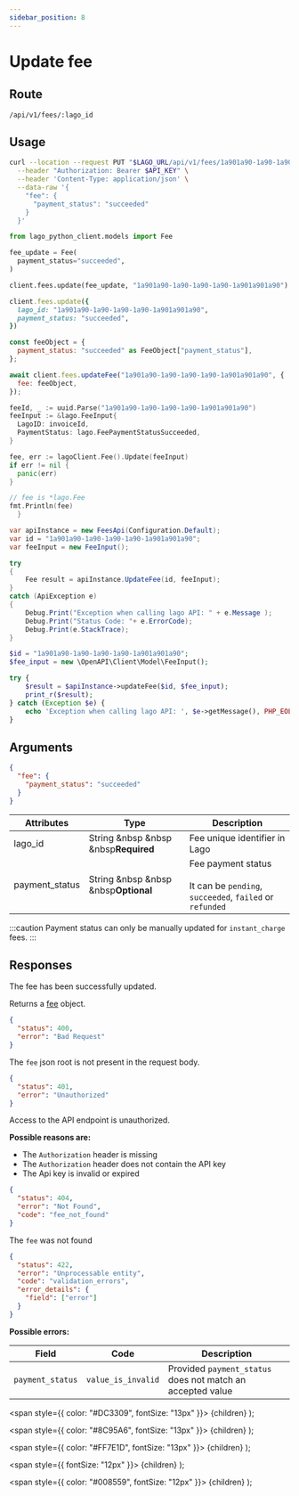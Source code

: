 ```yaml
---
sidebar_position: 8
---
```



# Update fee

## Route

```curl title="PUT"
/api/v1/fees/:lago_id
```

## Usage

<Tabs groupId="prog-language">
  <TabItem value="curl" label="Curl" default>

  ```bash
  curl --location --request PUT "$LAGO_URL/api/v1/fees/1a901a90-1a90-1a90-1a90-1a901a901a90" \
    --header "Authorization: Bearer $API_KEY" \
    --header 'Content-Type: application/json' \
    --data-raw '{
      "fee": {
        "payment_status": "succeeded"
      }
    }'
  ```
  </TabItem>

  <TabItem value="python" label="Python">

  ```python
  from lago_python_client.models import Fee

  fee_update = Fee(
    payment_status="succeeded",
  )

  client.fees.update(fee_update, "1a901a90-1a90-1a90-1a90-1a901a901a90")
  ```
  </TabItem>

  <TabItem value="ruby" label="Ruby">

  ```ruby
  client.fees.update({
    lago_id: "1a901a90-1a90-1a90-1a90-1a901a901a90",
    payment_status: "succeeded",
  })
  ```
  </TabItem>

  <TabItem value="javascript" label="Javascript">

  ```javascript
  const feeObject = {
    payment_status: "succeeded" as FeeObject["payment_status"],
  };

  await client.fees.updateFee("1a901a90-1a90-1a90-1a90-1a901a901a90", {
    fee: feeObject,
  });
  ```
  </TabItem>

  <TabItem value="go" label="Go">

  ```go
  feeId, _ := uuid.Parse("1a901a90-1a90-1a90-1a90-1a901a901a90")
  feeInput := &lago.FeeInput{
    LagoID: invoiceId,
    PaymentStatus: lago.FeePaymentStatusSucceeded,
  }

  fee, err := lagoClient.Fee().Update(feeInput)
  if err != nil {
    panic(err)
  }

  // fee is *lago.Fee
  fmt.Println(fee)
    }
  ```

  </TabItem>

  <TabItem value="csharp" label="C#">

  ```csharp
  var apiInstance = new FeesApi(Configuration.Default);
  var id = "1a901a90-1a90-1a90-1a90-1a901a901a90";
  var feeInput = new FeeInput();

  try
  {
      Fee result = apiInstance.UpdateFee(id, feeInput);
  }
  catch (ApiException e)
  {
      Debug.Print("Exception when calling lago API: " + e.Message );
      Debug.Print("Status Code: "+ e.ErrorCode);
      Debug.Print(e.StackTrace);
  }
  ```

  </TabItem>
  <TabItem value="php" label="PHP">

  ```php
  $id = "1a901a90-1a90-1a90-1a90-1a901a901a90";
  $fee_input = new \OpenAPI\Client\Model\FeeInput();

  try {
      $result = $apiInstance->updateFee($id, $fee_input);
      print_r($result);
  } catch (Exception $e) {
      echo 'Exception when calling lago API: ', $e->getMessage(), PHP_EOL;
  }
  ```

  </TabItem>
</Tabs>

## Arguments

```json
{
  "fee": {
    "payment_status": "succeeded"
  }
}
```

| Attributes | Type | Description |
|--|--|--|
| lago_id | String &nbsp &nbsp &nbsp<Required>**Required**</Required> | Fee unique identifier in Lago |
| payment_status | String &nbsp &nbsp &nbsp<Optional>**Optional**</Optional> | Fee payment status <br></br>It can be `pending`, `succeeded`, `failed` or `refunded` |

:::caution
Payment status can only be manually updated for `instant_charge` fees.
:::

## Responses

<Tabs>
  <TabItem value="200" label="HTTP 200" default>
  The fee has been successfully updated.

  Returns a [fee](./fee-object) object.
  </TabItem>

  <TabItem value="400" label="HTTP 400">

  ```json
  {
    "status": 400,
    "error": "Bad Request"
  }
  ```

  The `fee` json root is not present in the request body.
  </TabItem>

  <TabItem value="401" label="HTTP 401">

  ```json
  {
    "status": 401,
    "error": "Unauthorized"
  }
  ```

  Access to the API endpoint is unauthorized.

  **Possible reasons are:**
  * The `Authorization` header is missing
  * The `Authorization` header does not contain the API key
  * The Api key is invalid or expired


  </TabItem>

  <TabItem value="404" label="HTTP 404">

  ```json
  {
    "status": 404,
    "error": "Not Found",
    "code": "fee_not_found"
  }
  ```

  The `fee` was not found
  </TabItem>

  <TabItem value="422" label="HTTP 422">

  ```json
  {
    "status": 422,
    "error": "Unprocessable entity",
    "code": "validation_errors",
    "error_details": {
      "field": ["error"]
    }
  }
  ```

  **Possible errors:**

  | Field | Code | Description |
  |--|--|--|
  | `payment_status` | `value_is_invalid` | Provided `payment_status` does not match an accepted value |


  </TabItem>
</Tabs>



  <span
    style={{
      color: "#DC3309",
      fontSize: "13px"
    }}>
    {children}
  </span>
);

  <span
    style={{
      color: "#8C95A6",
      fontSize: "13px"
    }}>
    {children}
  </span>
);

  <span
    style={{
      color: "#FF7E1D",
      fontSize: "13px"
    }}>
    {children}
  </span>
);

  <span
    style={{
      fontSize: "12px"
    }}>
    {children}
  </span>
);

  <span
    style={{
      color: "#008559",
      fontSize: "12px"
    }}>
    {children}
  </span>
);
